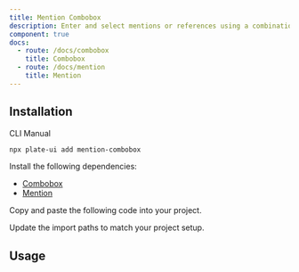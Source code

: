 ```yaml
---
title: Mention Combobox
description: Enter and select mentions or references using a combination of text input and a dropdown menu.
component: true
docs:
  - route: /docs/combobox
    title: Combobox
  - route: /docs/mention
    title: Mention
---
```


<ComponentPreview name="playground-demo" id="mention" />

## Installation

<Tabs defaultValue="cli">

<TabsList>
<TabsTrigger value="cli">CLI</TabsTrigger>
<TabsTrigger value="manual">Manual</TabsTrigger>
</TabsList>
<TabsContent value="cli">

```bash
npx plate-ui add mention-combobox
```

</TabsContent>

<TabsContent value="manual">

<Steps>

<Step>

Install the following dependencies:

- [Combobox](/docs/combobox)
- [Mention](/docs/mention)

</Step>

<Step>

Copy and paste the following code into your project.

</Step>

<ComponentSource name="mention-combobox" />

<Step>

Update the import paths to match your project setup.

</Step>

</Steps>

</TabsContent>

</Tabs>

## Usage

<ComponentSource name="playground-demo" />
